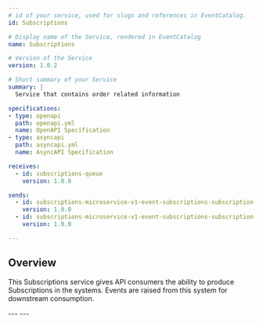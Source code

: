 ```yaml
---
# id of your service, used for slugs and references in EventCatalog.
id: Subscriptions

# Display name of the Service, rendered in EventCatalog
name: Subscriptions

# Version of the Service
version: 1.0.2

# Short summary of your Service
summary: |
  Service that contains order related information

specifications:
- type: openapi
  path: openapi.yml
  name: OpenAPI Specification
- type: asyncapi
  path: asyncapi.yml
  name: AsyncAPI Specification

receives:
  - id: subscriptions-queue
    version: 1.0.0

sends:
  - id: subscriptions-microservice-v1-event-subscriptions-subscription-created
    version: 1.0.0
  - id: subscriptions-microservice-v1-event-subscriptions-subscription-updated
    version: 1.0.0

---
```

## Overview

This Subscriptions service gives API consumers the ability to produce Subscriptions in the systems. Events are raised from this system for downstream consumption.

<NodeGraph />
---
<Schema file="schema.dbml" title="DBML" lang="prisma"/>
---
<Schema file="schema.graphql" title="graphql" lang="graphql"/>